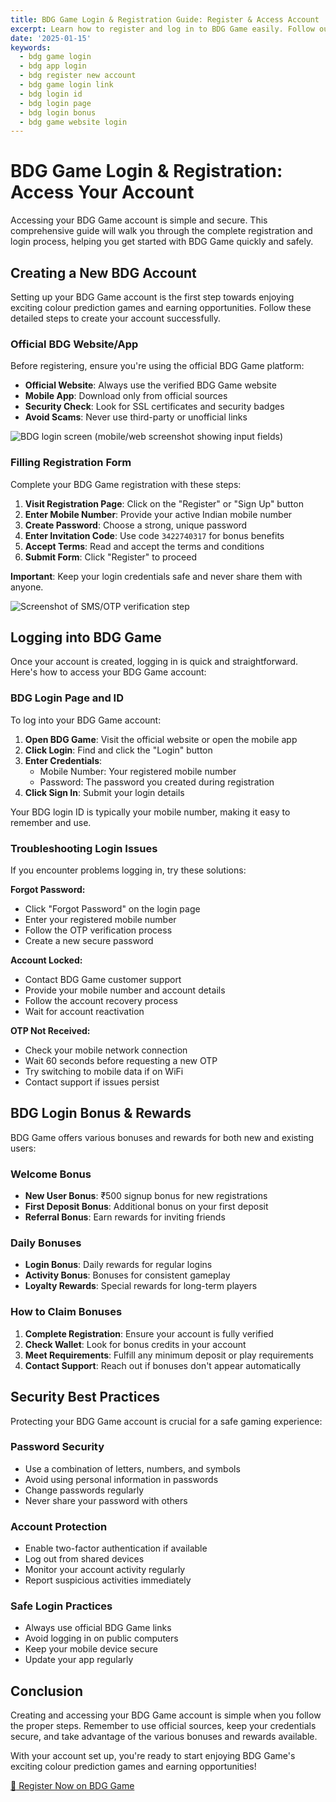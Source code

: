 ```yaml
---
title: BDG Game Login & Registration Guide: Register & Access Account
excerpt: Learn how to register and log in to BDG Game easily. Follow our step-by-step guide to set up your account and start playing BDG color prediction games.
date: '2025-01-15'
keywords:
  - bdg game login
  - bdg app login
  - bdg register new account
  - bdg game login link
  - bdg login id
  - bdg login page
  - bdg login bonus
  - bdg game website login
---
```


# BDG Game Login & Registration: Access Your Account

Accessing your BDG Game account is simple and secure. This comprehensive guide will walk you through the complete registration and login process, helping you get started with BDG Game quickly and safely.

## Creating a New BDG Account

Setting up your BDG Game account is the first step towards enjoying exciting colour prediction games and earning opportunities. Follow these detailed steps to create your account successfully.

### Official BDG Website/App

Before registering, ensure you're using the official BDG Game platform:

- **Official Website**: Always use the verified BDG Game website
- **Mobile App**: Download only from official sources
- **Security Check**: Look for SSL certificates and security badges
- **Avoid Scams**: Never use third-party or unofficial links

![BDG login screen (mobile/web screenshot showing input fields)](/placeholder-bdg-login-screen.jpg)

### Filling Registration Form

Complete your BDG Game registration with these steps:

1. **Visit Registration Page**: Click on the "Register" or "Sign Up" button
2. **Enter Mobile Number**: Provide your active Indian mobile number
3. **Create Password**: Choose a strong, unique password
4. **Enter Invitation Code**: Use code `3422740317` for bonus benefits
5. **Accept Terms**: Read and accept the terms and conditions
6. **Submit Form**: Click "Register" to proceed

**Important**: Keep your login credentials safe and never share them with anyone.

![Screenshot of SMS/OTP verification step](/placeholder-otp-verification.jpg)

## Logging into BDG Game

Once your account is created, logging in is quick and straightforward. Here's how to access your BDG Game account:

### BDG Login Page and ID

To log into your BDG Game account:

1. **Open BDG Game**: Visit the official website or open the mobile app
2. **Click Login**: Find and click the "Login" button
3. **Enter Credentials**: 
   - Mobile Number: Your registered mobile number
   - Password: The password you created during registration
4. **Click Sign In**: Submit your login details

Your BDG login ID is typically your mobile number, making it easy to remember and use.

### Troubleshooting Login Issues

If you encounter problems logging in, try these solutions:

**Forgot Password:**
- Click "Forgot Password" on the login page
- Enter your registered mobile number
- Follow the OTP verification process
- Create a new secure password

**Account Locked:**
- Contact BDG Game customer support
- Provide your mobile number and account details
- Follow the account recovery process
- Wait for account reactivation

**OTP Not Received:**
- Check your mobile network connection
- Wait 60 seconds before requesting a new OTP
- Try switching to mobile data if on WiFi
- Contact support if issues persist

## BDG Login Bonus & Rewards

BDG Game offers various bonuses and rewards for both new and existing users:

### Welcome Bonus
- **New User Bonus**: ₹500 signup bonus for new registrations
- **First Deposit Bonus**: Additional bonus on your first deposit
- **Referral Bonus**: Earn rewards for inviting friends

### Daily Bonuses
- **Login Bonus**: Daily rewards for regular logins
- **Activity Bonus**: Bonuses for consistent gameplay
- **Loyalty Rewards**: Special rewards for long-term players

### How to Claim Bonuses
1. **Complete Registration**: Ensure your account is fully verified
2. **Check Wallet**: Look for bonus credits in your account
3. **Meet Requirements**: Fulfill any minimum deposit or play requirements
4. **Contact Support**: Reach out if bonuses don't appear automatically

## Security Best Practices

Protecting your BDG Game account is crucial for a safe gaming experience:

### Password Security
- Use a combination of letters, numbers, and symbols
- Avoid using personal information in passwords
- Change passwords regularly
- Never share your password with others

### Account Protection
- Enable two-factor authentication if available
- Log out from shared devices
- Monitor your account activity regularly
- Report suspicious activities immediately

### Safe Login Practices
- Always use official BDG Game links
- Avoid logging in on public computers
- Keep your mobile device secure
- Update your app regularly

## Conclusion

Creating and accessing your BDG Game account is simple when you follow the proper steps. Remember to use official sources, keep your credentials secure, and take advantage of the various bonuses and rewards available.

With your account set up, you're ready to start enjoying BDG Game's exciting colour prediction games and earning opportunities!

<div className="mt-8 text-center">
  <a 
    href="https://bdgwina.co/#/register?invitationCode=3422740317" 
    target="_blank" 
    rel="nofollow noopener"
    className="inline-flex items-center justify-center px-8 py-4 bg-gradient-to-r from-gold-500 to-gold-600 hover:from-gold-600 hover:to-gold-700 text-white font-bold rounded-lg shadow-lg transform hover:scale-105 transition-all duration-300"
    style={{
      background: 'linear-gradient(135deg, #D4AF37 0%, #F59E0B 50%, #D4AF37 100%)',
      backgroundSize: '200% 100%',
      animation: 'shimmer 2s infinite',
      boxShadow: '0 6px 20px rgba(212, 175, 55, 0.4)'
    }}
  >
    <span className="mr-2">🎁</span>
    Register Now on BDG Game
  </a>
</div>
